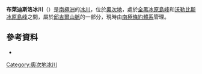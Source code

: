 {{Coord|81|22|S|156|21|E|source:GNIS|display=title}}

'''布萊迪斯洛冰川'''（{{lang-en|Bledisloe Glacier}}）是[[南極洲|南極洲]]的[[冰川|冰川]]，位於[[奧次地|奧次地]]，處於[[全黑冰原島峰|全黑冰原島峰]]和[[沃勒比斯冰原島峰|沃勒比斯冰原島峰]]之間，屬於[[邱吉爾山脈|邱吉爾山脈]]的一部分，現時由[[南極條約體系|南極條約體系]]管理。

==參考資料==
* {{usgs-gazetteer|id=18486}}

{{DEFAULTSORT:Bledisloe Glacier}}
[[Category:奧次地冰川|Category:奧次地冰川]]


{{OatesLand-geo-stub}}